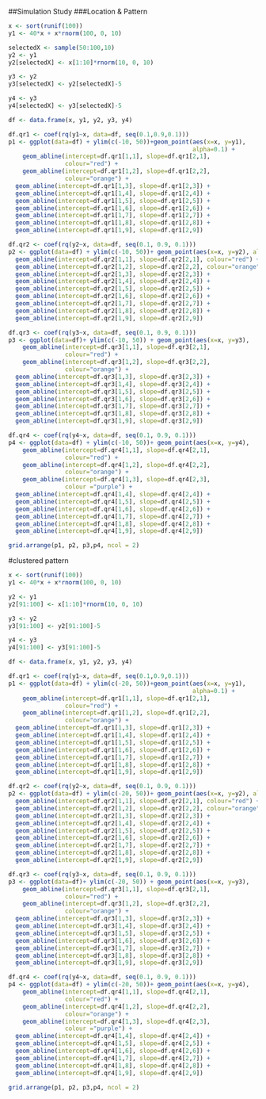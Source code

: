 ##Simulation Study
###Location & Pattern

```r
x <- sort(runif(100))
y1 <- 40*x + x*rnorm(100, 0, 10)

selectedX <- sample(50:100,10)
y2 <- y1
y2[selectedX] <- x[1:10]*rnorm(10, 0, 10)

y3 <- y2
y3[selectedX] <- y2[selectedX]-5

y4 <- y3
y4[selectedX] <- y3[selectedX]-5

df <- data.frame(x, y1, y2, y3, y4)

df.qr1 <- coef(rq(y1~x, data=df, seq(0.1,0.9,0.1)))
p1 <- ggplot(data=df) + ylim(c(-10, 50))+geom_point(aes(x=x, y=y1),
                                                    alpha=0.1) +
    geom_abline(intercept=df.qr1[1,1], slope=df.qr1[2,1],
                colour="red") +
    geom_abline(intercept=df.qr1[1,2], slope=df.qr1[2,2],
                colour="orange") +
  geom_abline(intercept=df.qr1[1,3], slope=df.qr1[2,3]) +
  geom_abline(intercept=df.qr1[1,4], slope=df.qr1[2,4]) +
  geom_abline(intercept=df.qr1[1,5], slope=df.qr1[2,5]) +
  geom_abline(intercept=df.qr1[1,6], slope=df.qr1[2,6]) +
  geom_abline(intercept=df.qr1[1,7], slope=df.qr1[2,7]) +
  geom_abline(intercept=df.qr1[1,8], slope=df.qr1[2,8]) +
  geom_abline(intercept=df.qr1[1,9], slope=df.qr1[2,9])

df.qr2 <- coef(rq(y2~x, data=df, seq(0.1, 0.9, 0.1)))
p2 <- ggplot(data=df) + ylim(c(-10, 50))+ geom_point(aes(x=x, y=y2), alpha=0.1) +
  geom_abline(intercept=df.qr2[1,1], slope=df.qr2[2,1], colour="red") +
  geom_abline(intercept=df.qr2[1,2], slope=df.qr2[2,2], colour="orange") +
  geom_abline(intercept=df.qr2[1,3], slope=df.qr2[2,3]) +
  geom_abline(intercept=df.qr2[1,4], slope=df.qr2[2,4]) +
  geom_abline(intercept=df.qr2[1,5], slope=df.qr2[2,5]) +
  geom_abline(intercept=df.qr2[1,6], slope=df.qr2[2,6]) +
  geom_abline(intercept=df.qr2[1,7], slope=df.qr2[2,7]) +
  geom_abline(intercept=df.qr2[1,8], slope=df.qr2[2,8]) +
  geom_abline(intercept=df.qr2[1,9], slope=df.qr2[2,9])

df.qr3 <- coef(rq(y3~x, data=df, seq(0.1, 0.9, 0.1)))
p3 <- ggplot(data=df)+ ylim(c(-10, 50)) + geom_point(aes(x=x, y=y3),               alpha=0.1) +
    geom_abline(intercept=df.qr3[1,1], slope=df.qr3[2,1],
                colour="red") +
    geom_abline(intercept=df.qr3[1,2], slope=df.qr3[2,2],
                colour="orange") +
  geom_abline(intercept=df.qr3[1,3], slope=df.qr3[2,3]) +
  geom_abline(intercept=df.qr3[1,4], slope=df.qr3[2,4]) +
  geom_abline(intercept=df.qr3[1,5], slope=df.qr3[2,5]) +
  geom_abline(intercept=df.qr3[1,6], slope=df.qr3[2,6]) +
  geom_abline(intercept=df.qr3[1,7], slope=df.qr3[2,7]) +
  geom_abline(intercept=df.qr3[1,8], slope=df.qr3[2,8]) +
  geom_abline(intercept=df.qr3[1,9], slope=df.qr3[2,9])

df.qr4 <- coef(rq(y4~x, data=df, seq(0.1, 0.9, 0.1)))
p4 <- ggplot(data=df) + ylim(c(-10, 50))+ geom_point(aes(x=x, y=y4),              alpha=0.1) +
    geom_abline(intercept=df.qr4[1,1], slope=df.qr4[2,1],
                colour="red") +
    geom_abline(intercept=df.qr4[1,2], slope=df.qr4[2,2],
                colour="orange") +
    geom_abline(intercept=df.qr4[1,3], slope=df.qr4[2,3],
                colour ="purple") +
  geom_abline(intercept=df.qr4[1,4], slope=df.qr4[2,4]) +
  geom_abline(intercept=df.qr4[1,5], slope=df.qr4[2,5]) +
  geom_abline(intercept=df.qr4[1,6], slope=df.qr4[2,6]) +
  geom_abline(intercept=df.qr4[1,7], slope=df.qr4[2,7]) +
  geom_abline(intercept=df.qr4[1,8], slope=df.qr4[2,8]) +
  geom_abline(intercept=df.qr4[1,9], slope=df.qr4[2,9])

grid.arrange(p1, p2, p3,p4, ncol = 2)

```

#clustered pattern

```r
x <- sort(runif(100))
y1 <- 40*x + x*rnorm(100, 0, 10)

y2 <- y1
y2[91:100] <- x[1:10]*rnorm(10, 0, 10)

y3 <- y2
y3[91:100] <- y2[91:100]-5

y4 <- y3
y4[91:100] <- y3[91:100]-5

df <- data.frame(x, y1, y2, y3, y4)

df.qr1 <- coef(rq(y1~x, data=df, seq(0.1,0.9,0.1)))
p1 <- ggplot(data=df) + ylim(c(-20, 50))+geom_point(aes(x=x, y=y1),
                                                    alpha=0.1) +
    geom_abline(intercept=df.qr1[1,1], slope=df.qr1[2,1],
                colour="red") +
    geom_abline(intercept=df.qr1[1,2], slope=df.qr1[2,2],
                colour="orange") +
  geom_abline(intercept=df.qr1[1,3], slope=df.qr1[2,3]) +
  geom_abline(intercept=df.qr1[1,4], slope=df.qr1[2,4]) +
  geom_abline(intercept=df.qr1[1,5], slope=df.qr1[2,5]) +
  geom_abline(intercept=df.qr1[1,6], slope=df.qr1[2,6]) +
  geom_abline(intercept=df.qr1[1,7], slope=df.qr1[2,7]) +
  geom_abline(intercept=df.qr1[1,8], slope=df.qr1[2,8]) +
  geom_abline(intercept=df.qr1[1,9], slope=df.qr1[2,9])

df.qr2 <- coef(rq(y2~x, data=df, seq(0.1, 0.9, 0.1)))
p2 <- ggplot(data=df) + ylim(c(-20, 50))+ geom_point(aes(x=x, y=y2), alpha=0.1) +
  geom_abline(intercept=df.qr2[1,1], slope=df.qr2[2,1], colour="red") +
  geom_abline(intercept=df.qr2[1,2], slope=df.qr2[2,2], colour="orange") +
  geom_abline(intercept=df.qr2[1,3], slope=df.qr2[2,3]) +
  geom_abline(intercept=df.qr2[1,4], slope=df.qr2[2,4]) +
  geom_abline(intercept=df.qr2[1,5], slope=df.qr2[2,5]) +
  geom_abline(intercept=df.qr2[1,6], slope=df.qr2[2,6]) +
  geom_abline(intercept=df.qr2[1,7], slope=df.qr2[2,7]) +
  geom_abline(intercept=df.qr2[1,8], slope=df.qr2[2,8]) +
  geom_abline(intercept=df.qr2[1,9], slope=df.qr2[2,9])

df.qr3 <- coef(rq(y3~x, data=df, seq(0.1, 0.9, 0.1)))
p3 <- ggplot(data=df)+ ylim(c(-20, 50)) + geom_point(aes(x=x, y=y3),               alpha=0.1) +
    geom_abline(intercept=df.qr3[1,1], slope=df.qr3[2,1],
                colour="red") +
    geom_abline(intercept=df.qr3[1,2], slope=df.qr3[2,2],
                colour="orange") +
  geom_abline(intercept=df.qr3[1,3], slope=df.qr3[2,3]) +
  geom_abline(intercept=df.qr3[1,4], slope=df.qr3[2,4]) +
  geom_abline(intercept=df.qr3[1,5], slope=df.qr3[2,5]) +
  geom_abline(intercept=df.qr3[1,6], slope=df.qr3[2,6]) +
  geom_abline(intercept=df.qr3[1,7], slope=df.qr3[2,7]) +
  geom_abline(intercept=df.qr3[1,8], slope=df.qr3[2,8]) +
  geom_abline(intercept=df.qr3[1,9], slope=df.qr3[2,9])

df.qr4 <- coef(rq(y4~x, data=df, seq(0.1, 0.9, 0.1)))
p4 <- ggplot(data=df) + ylim(c(-20, 50))+ geom_point(aes(x=x, y=y4),              alpha=0.1) +
    geom_abline(intercept=df.qr4[1,1], slope=df.qr4[2,1],
                colour="red") +
    geom_abline(intercept=df.qr4[1,2], slope=df.qr4[2,2],
                colour="orange") +
    geom_abline(intercept=df.qr4[1,3], slope=df.qr4[2,3],
                colour ="purple") +
  geom_abline(intercept=df.qr4[1,4], slope=df.qr4[2,4]) +
  geom_abline(intercept=df.qr4[1,5], slope=df.qr4[2,5]) +
  geom_abline(intercept=df.qr4[1,6], slope=df.qr4[2,6]) +
  geom_abline(intercept=df.qr4[1,7], slope=df.qr4[2,7]) +
  geom_abline(intercept=df.qr4[1,8], slope=df.qr4[2,8]) +
  geom_abline(intercept=df.qr4[1,9], slope=df.qr4[2,9])

grid.arrange(p1, p2, p3,p4, ncol = 2)

```

